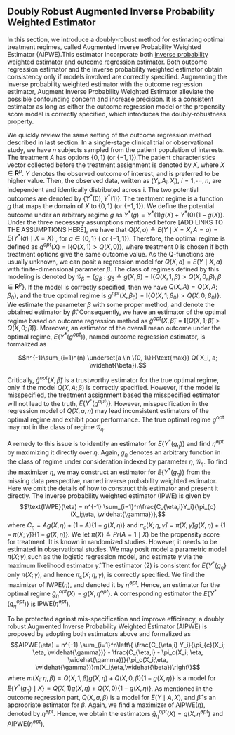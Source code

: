 
## Doubly Robust Augmented Inverse Probability Weighted Estimator

In this section, we introduce a doubly-robust method for estimating optimal treatment regimes, called Augmented Inverse Probability Weighted Estimator (AIPWE).This estimator incorporate both [inverse probability weighted estimator](potentially put the server link to it) and [outcome regression estimator](Outcome_Regression.html). Both outcome regression estimator and the inverse probability weighted estimator obtain consistency only if models involved are correctly specified. Augmenting the inverse probability weighted estimator with the outcome regression estimator, Augment Inverse Probability Weighted Estimator alleviate the possible confounding concern and increase precision. It is a consistent estimator as long as either the outcome regression model or the propensity score model is correctly specified, which introduces the doubly-robustness property.

We quickly review the same setting of the outcome regression method described in last section. In a single-stage clinical trial or observational study, we have $n$ subjects sampled from the patient population of interests. The treatment $A$ has options $\{ 0, 1\}$ (or $\{ -1, 1\}$).The patient characteristics vector collected before the treatment assignment is denoted by $X$, where $X\in \mathbf{R}^p$. $Y$ denotes the observed outcome of interest, and is preferred to be higher value. Then, the observed data, written as $(Y_i, A_i, X_i)$, $i = 1, \cdots, n$, are independent and identically distributed across i. The two potential outcomes are denoted by $\{ Y^*(0), Y^*(1)\}$. The treatment regime is a function $g$ that maps the domain of $X$ to $\{0, 1\}$ (or $\{-1, 1\}$). We define the potential outcome under an arbitrary regime $g$ as $Y^*(g) = Y^*(1) g(X) + Y^*(0)\left\{ 1 - g(X) \right\}$. Under the three necessary assumptions mentioned before [ADD LINKS TO THE ASSUMPTIONS HERE], we have that $Q(X,a) \triangleq E\left(Y \mid X=X, A=a\right) = E\{ Y^{*}(a) \mid X=X\}$ , for $a \in \{0, 1 \}$ ( or $\{-1, 1 \}$). Therefore, the optimal regime is defined as $g^{opt}(X) = \mathbf{I}\{Q(X, 1) > Q(X, 0) \},$ where treatment 0 is chosen if both treatment options give the same outcome value. As the Q-functions are usually unknown, we can posit a regression model for $Q(X,a) = E(Y \mid X, a)$ with finite-dimensional parameter $\beta$. The class of regimes defined by this modeling is denoted by $\mathcal{G}_{\beta} = \{g_{\beta}: g_{\beta} \triangleq g(X, \beta) = \mathbf{I}\{Q(X, 1, \beta) > Q(X, 0, \beta), \beta \in \mathbf{R}^p\}$. If the model is correctly specified, then we have $Q(X, A) = Q(X, A; \beta_0)$, and the  true optimal regime is $g^{opt}(X, \beta_0) = \mathbf{I} \{ Q(X, 1; \beta_0) > Q(X, 0; \beta_0)\}$. We estimate the parameter $\beta$ with some proper method, and denote the obtained estimator by $\widehat{\beta}$. Consequently, we have an estimator of the optimal regime based on outcome regression method as $\widehat{g}^{opt}(X, \widehat{\beta}) = \mathbf{I}\{ Q(X, 1; \widehat{\beta}) > Q(X, 0; \widehat{\beta}) \}$. Moreover, an estimator of the overall mean outcome under the optimal regime, $E\left\{ Y^{*}\left( g^{opt}\right) \right\}$, named outcome regression estimator, is formalized as

$$n^{-1}\sum_{i=1}^{n} \underset{a \in \{0, 1\}}{\text{max}} Q( X_i, a; \widehat{\beta}).$$


Critically, $\widehat{g}^{opt}(X, \widehat{\beta})$ is a trustworthy estimator for the true optimal regime, only if the model $Q(X, A; \beta)$ is correctly specified. However, if the model is misspecified, the treatment assignment based the misspecified estimator will not lead to the truth, $E\{Y^*(g^{opt})\}$. However, misspecification in the regression model of $Q(X, a, \eta)$ may lead inconsistent estimators of the optimal regime and exhibit poor performance. The true optimal regime $g^{\text{opt}}$ may not in the class of regime $\mathcal{G}_{\eta}$.

A remedy to this issue is to identify an estimator for $E\{ Y^*(g_{\eta}) \}$ and find $\widehat{\eta}^{opt}$ by maximizing it directly over $\eta$. Again, $g_{\eta}$ denotes an arbitrary function in the class of regime under consideration indexed by parameter $\eta$, $\mathcal{G}_{\eta}$. To find the maximizer $\eta$, we may construct an estimator for $E\{ Y^*(g_{\eta}) \}$ from the missing data perspective, named inverse probability weighted estimator. Here we omit the details of how to construct this estimator and present it directly. The inverse probability weighted estimator (IPWE) is given by
$$\text{IWPE}(\eta) = n^{-1} \sum_{i=1}^n\frac{C_{\eta,i}Y_i}{\pi_{c}(X_i;\eta, \widehat{\gamma})},$$
where $C_{\eta} = A g(X, \eta) + (1 -A) \left\{ 1 - g(X, \eta)\right\}$ and $\pi_c(X;\eta, \widehat{\gamma}) = \pi(X;\widehat{\gamma}) g(X, \eta) + \{1 - \pi(X;\widehat{\gamma})\}\{1- g(X, \eta)\}$. We let $\pi(X) \triangleq  Pr(A =1 \mid X)$ be the propensity score for treatment. It is known in randomized studies. However, it needs to be estimated in observational studies. We may posit model a parametric model $\pi(X; \gamma)$,such as the logistic regression model, and estimate $\gamma$ via the maximum likelihood estimator $\widehat{\gamma}$. The estimator (2) is consistent for $E\{Y^*(g_{\eta}\}$ only $\pi(X; \gamma)$, and hence $\pi_c(X;\eta, \gamma)$, is correctly specified. We find the maximizer of $\text{IWPE}(\eta)$, and denoted it by $\widehat{\eta}^{opt}$. Hence, an estimator for the optimal regime $\widehat{g}_{\eta}^{opt}(X) = g(X, \widehat{\eta}^{opt})$. A corresponding estimator the $E\{ Y^*(g_{\eta}^{opt})\}$ is $\text{IPWE}(\widehat{\eta}^{opt})$.

To be protected against mis-specification and improve efficiency, a doubly robust Augmented Inverse Probability Weighted Estimator (AIPWE) is proposed by adopting both estimators above and formalized as
$$AIPWE(\eta) = n^{-1} \sum_{i=1}^n\left\{ \frac{C_{\eta,i} Y_i}{\pi_{c}(X_i; \eta, \widehat{\gamma})} - \frac{C_{\eta,i} - \pi_c(X_i; \eta, \widehat{\gamma})}{\pi_c(X_i;\eta, \widehat{\gamma})}m(X_i;\eta,\widehat{\beta})\right\}$$
where $m(X_i;\eta,\beta) = Q(X, 1, \beta) g(X, \eta) + Q(X, 0, \beta)\{1 - g(X,\eta)\}$ is a model for $E\{ Y^*(g_{\eta})\mid X\} = Q(X, 1) g (X, \eta) + Q(X, 0) \{ 1 - g(X, \eta)\}$. As mentioned in the outcome regression part, $Q(X, a, \beta)$ is a model for $E(Y \mid A, X)$,  and $\widehat{\beta}$ is an appropriate estimator for $\beta$. Again, we find a maximizer of $\text{AIPWE}(\eta)$, denoted by $\widehat{\eta}^{opt}$. Hence, we obtain the estimators $\widehat{g}_{\eta}^{opt}(X) = g(X, \widehat{\eta}^{opt})$ and $\text{AIPWE}(\widehat{\eta}^{opt})$.


